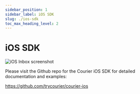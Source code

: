 ```yaml
---
sidebar_position: 1
sidebar_label: iOS SDK
slug: ./ios-sdk
toc_max_heading_level: 2
---
```

# iOS SDK

![iOS Inbox screenshot](https://user-images.githubusercontent.com/6370613/232106835-cf4e584c-9453-40bf-88be-7bf8dfe59886.png)

Please visit the Github repo for the Courier iOS SDK for detailed documentation and examples: 

https://github.com/trycourier/courier-ios